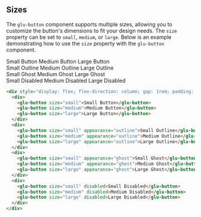 ## Sizes

The `glu-button` component supports multiple sizes, allowing you to customize the button's dimensions to fit your design needs. The `size` property can be set to `small`, `medium`, or `large`. Below is an example demonstrating how to use the `size` property with the `glu-button` component.

<div style={{
  display: 'flex',
  flexDirection: 'column',
  gap: '1rem',
  padding: '1rem',
}}>
  <div>
    <glu-button size="small">Small Button</glu-button>
    <glu-button size="medium">Medium Button</glu-button>
    <glu-button size="large">Large Button</glu-button>
  </div>
  <div>
    <glu-button size="small" appearance="outline">Small Outline</glu-button>
    <glu-button size="medium" appearance="outline">Medium Outline</glu-button>
    <glu-button size="large" appearance="outline">Large Outline</glu-button>
  </div>
  <div>
    <glu-button size="small" appearance="ghost">Small Ghost</glu-button>
    <glu-button size="medium" appearance="ghost">Medium Ghost</glu-button>
    <glu-button size="large" appearance="ghost">Large Ghost</glu-button>
  </div>
  <div>
    <glu-button size="small"disabled>Small Disabled</glu-button>
    <glu-button size="medium"disabled>Medium Disabled</glu-button>
    <glu-button size="large"disabled>Large Disabled</glu-button>
  </div>
</div>

```html
<div style="display: flex; flex-direction: column; gap: 1rem; padding: 1rem;">
  <div>
    <glu-button size="small">Small Button</glu-button>
    <glu-button size="medium">Medium Button</glu-button>
    <glu-button size="large">Large Button</glu-button>
  </div>
  <div>
    <glu-button size="small" appearance="outline">Small Outline</glu-button>
    <glu-button size="medium" appearance="outline">Medium Outline</glu-button>
    <glu-button size="large" appearance="outline">Large Outline</glu-button>
  </div>
  <div>
    <glu-button size="small" appearance="ghost">Small Ghost</glu-button>
    <glu-button size="medium" appearance="ghost">Medium Ghost</glu-button>
    <glu-button size="large" appearance="ghost">Large Ghost</glu-button>
  </div>
  <div>
    <glu-button size="small" disabled>Small Disabled</glu-button>
    <glu-button size="medium" disabled>Medium Disabled</glu-button>
    <glu-button size="large" disabled>Large Disabled</glu-button>
  </div>
</div>
```
